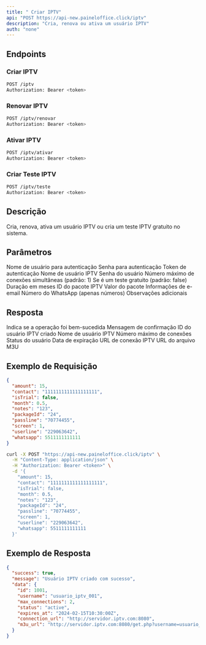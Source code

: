 ```yaml
---
title: " Criar IPTV"
api: "POST https://api-new.paineloffice.click/iptv"
description: "Cria, renova ou ativa um usuário IPTV"
auth: "none"
---
```


## Endpoints

### Criar IPTV

<CodeGroup>

```bash Requisição
POST /iptv
Authorization: Bearer <token>
```

</CodeGroup>

### Renovar IPTV

<CodeGroup>

```bash Requisição
POST /iptv/renovar
Authorization: Bearer <token>
```

</CodeGroup>

### Ativar IPTV

<CodeGroup>

```bash Requisição
POST /iptv/ativar
Authorization: Bearer <token>
```

</CodeGroup>

### Criar Teste IPTV

<CodeGroup>

```bash Requisição
POST /iptv/teste
Authorization: Bearer <token>
```

</CodeGroup>

## Descrição

Cria, renova, ativa um usuário IPTV ou cria um teste IPTV gratuito no sistema.

## Parâmetros

<ParamField query="username" type="string" required>
  Nome de usuário para autenticação
</ParamField>

<ParamField query="password" type="string" required>
  Senha para autenticação
</ParamField>

<ParamField query="token" type="string" required>
  Token de autenticação
</ParamField>

<ParamField body="userline" type="string" required>
  Nome de usuário IPTV
</ParamField>

<ParamField body="passline" type="string" required>
  Senha do usuário
</ParamField>

<ParamField body="screen" type="integer">
  Número máximo de conexões simultâneas (padrão: 1)
</ParamField>

<ParamField body="isTrial" type="boolean">
  Se é um teste gratuito (padrão: false)
</ParamField>

<ParamField body="month" type="number">
  Duração em meses
</ParamField>

<ParamField body="packageId" type="string" required>
  ID do pacote IPTV
</ParamField>

<ParamField body="amount" type="number" required>
  Valor do pacote
</ParamField>

<ParamField body="contact" type="string">
  Informações de e-email
</ParamField>

<ParamField body="whatsapp" type="number">
  Número do WhatsApp (apenas números)
</ParamField>

<ParamField body="notes" type="string">
  Observações adicionais
</ParamField>

## Resposta

<ResponseField name="success" type="boolean">
  Indica se a operação foi bem-sucedida
</ResponseField>

<ResponseField name="message" type="string">
  Mensagem de confirmação
</ResponseField>

<ResponseField name="data" type="object">
  <Expandable title="properties">
    <ResponseField name="id" type="integer">
      ID do usuário IPTV criado
    </ResponseField>
    <ResponseField name="username" type="string">
      Nome de usuário IPTV
    </ResponseField>
    <ResponseField name="max_connections" type="integer">
      Número máximo de conexões
    </ResponseField>
    <ResponseField name="status" type="string">
      Status do usuário
    </ResponseField>
    <ResponseField name="expires_at" type="string">
      Data de expiração
    </ResponseField>
    <ResponseField name="connection_url" type="string">
      URL de conexão IPTV
    </ResponseField>
    <ResponseField name="m3u_url" type="string">
      URL do arquivo M3U
    </ResponseField>
  </Expandable>
</ResponseField>

## Exemplo de Requisição

<CodeGroup>

```json TryIt
{
  "amount": 15,
  "contact": "1111111111111111111",
  "isTrial": false,
  "month": 0.5,
  "notes": "123",
  "packageId": "24",
  "passline": "70774455",
  "screen": 1,
  "userline": "229063642",
  "whatsapp": 5511111111111
}
```

```bash cURL
curl -X POST "https://api-new.paineloffice.click/iptv" \
  -H "Content-Type: application/json" \
  -H "Authorization: Bearer <token>" \
  -d '{
    "amount": 15,
    "contact": "1111111111111111111",
    "isTrial": false,
    "month": 0.5,
    "notes": "123",
    "packageId": "24",
    "passline": "70774455",
    "screen": 1,
    "userline": "229063642",
    "whatsapp": 5511111111111
  }'
```

</CodeGroup>

## Exemplo de Resposta

```json
{
  "success": true,
  "message": "Usuário IPTV criado com sucesso",
  "data": {
    "id": 1001,
    "username": "usuario_iptv_001",
    "max_connections": 2,
    "status": "active",
    "expires_at": "2024-02-15T10:30:00Z",
    "connection_url": "http://servidor.iptv.com:8080",
    "m3u_url": "http://servidor.iptv.com:8080/get.php?username=usuario_iptv_001&password=senha123&type=m3u_plus"
  }
}
```